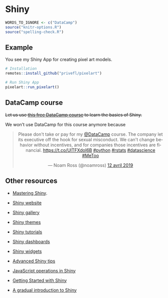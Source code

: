 # Shiny

```r
WORDS_TO_IGNORE <- c("DataCamp")
source("knitr-options.R")
source("spelling-check.R")
```

## Example

You see my Shiny App for creating pixel art models.

```r
# Installation
remotes::install_github("privefl/pixelart")

# Run Shiny App
pixelart::run_pixelart()
```

## DataCamp course

~~Let us use [this free DataCamp course](https://noamross.github.io/datacamp-sexual-assault/) to learn the basics of Shiny.~~

We won't use DataCamp for this course anymore because
<blockquote class="twitter-tweet" data-lang="en" align="center"><p lang="en" dir="ltr">Please don&#39;t take or pay for my <a href="https://twitter.com/DataCamp?ref_src=twsrc%5Etfw">@DataCamp</a> course. The company let its executive off the hook for sexual misconduct.  We can&#39;t change behavior without incentives, and for companies those incentives are financial. <a href="https://t.co/UlTFXdoI6B">https://t.co/UlTFXdoI6B</a> <a href="https://twitter.com/hashtag/python?src=hash&amp;ref_src=twsrc%5Etfw">#python</a> <a href="https://twitter.com/hashtag/rstats?src=hash&amp;ref_src=twsrc%5Etfw">#rstats</a> <a href="https://twitter.com/hashtag/datascience?src=hash&amp;ref_src=twsrc%5Etfw">#datascience</a> <a href="https://twitter.com/hashtag/MeToo?src=hash&amp;ref_src=twsrc%5Etfw">#MeToo</a></p>&mdash; Noam Ross (@noamross) <a href="https://twitter.com/noamross/status/1116667602741485571?ref_src=twsrc%5Etfw">12 avril 2019</a></blockquote>
<script async src="https://platform.twitter.com/widgets.js" charset="utf-8"></script>


## Other resources

- [Mastering Shiny](https://mastering-shiny.org/).

- [Shiny website](http://shiny.rstudio.com/)

- [Shiny gallery](https://shiny.rstudio.com/gallery/)

- [Shiny themes](http://rstudio.github.io/shinythemes/)

- [Shiny tutorials](http://shiny.rstudio.com/tutorial/)

- [Shiny dashboards](http://rstudio.github.io/shinydashboard/)

- [Shiny widgets](https://dreamrs.github.io/shinyWidgets/index.html)

- [Advanced Shiny tips](https://deanattali.com/blog/advanced-shiny-tips/)

- [JavaScript operations in Shiny](https://deanattali.com/shinyjs/)

- [Getting Started with Shiny](https://ourcodingclub.github.io/2017/03/07/shiny.html)

- [A gradual introduction to Shiny](https://laderast.github.io/gradual_shiny/)


